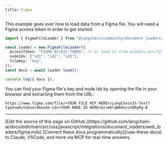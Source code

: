 ```yaml
---
title: Figma
---
```


This example goes over how to load data from a Figma file.
You will need a Figma access token in order to get started.

```typescript
import { FigmaFileLoader } from "@langchain/community/document_loaders/web/figma";

const loader = new FigmaFileLoader({
  accessToken: "FIGMA_ACCESS_TOKEN", // or load it from process.env.FIGMA_ACCESS_TOKEN
  nodeIds: ["id1", "id2", "id3"],
  fileKey: "key",
});
const docs = await loader.load();

console.log({ docs });
```

You can find your Figma file's key and node ids by opening the file in your browser and extracting them from the URL:

```
https://www.figma.com/file/<YOUR FILE KEY HERE>/LangChainJS-Test?type=whiteboard&node-id=<YOUR NODE ID HERE>&t=e6lqWkKecuYQRyRg-0
```

---

<Callout icon="pen-to-square" iconType="regular">
    [Edit the source of this page on GitHub.](https://github.com/langchain-ai/docs/edit/main/src/oss/javascript/integrations/document_loaders/web_loaders/figma.mdx)
</Callout>
<Tip icon="terminal" iconType="regular">
    [Connect these docs programmatically](/use-these-docs) to Claude, VSCode, and more via MCP for    real-time answers.
</Tip>
